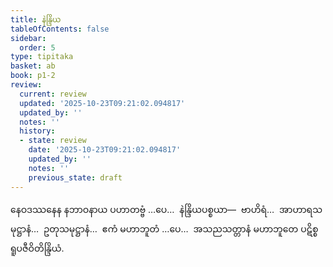 ```yaml
---
title: နဲန္ဒြိယ
tableOfContents: false
sidebar:
  order: 5
type: tipitaka
basket: ab
book: p1-2
review:
  current: review
  updated: '2025-10-23T09:21:02.094817'
  updated_by: ''
  notes: ''
  history:
  - state: review
    date: '2025-10-23T09:21:02.094817'
    updated_by: ''
    notes: ''
    previous_state: draft
---
```



<ReviewStatus review={frontmatter.review} showDetails={true} />

<HypothesisAnnotation frontmatter={frontmatter} />

<DynamicBreadcrumb />

<Division number="26" book="p1-2" e="ch" v="37" p="143">

<Paragraph number="843" book="p1-2">
နေဝဒဿနေန နဘာဝနာယ ပဟာတဗ္ဗံ …ပေ…  နဲန္ဒြိယပစ္စယာ—  ဗာဟိရံ…  အာဟာရသမုဋ္ဌာနံ…  ဥတုသမုဋ္ဌာနံ…  ဧကံ မဟာဘူတံ …ပေ…  အသညသတ္တာနံ မဟာဘူတေ ပဋိစ္စ ရူပဇီဝိတိန္ဒြိယံ.
</Paragraph>
</Division>